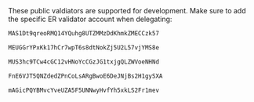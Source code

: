 <Note>
  These public valdiators are supported for development. Make sure to add the
  specific ER validator account when delegating: <br />
  <CodeGroup>

```bash Asia (devnet)
MAS1Dt9qreoRMQ14YQuhg8UTZMMzDdKhmkZMECCzk57
```

```bash EU (devnet)
MEUGGrYPxKk17hCr7wpT6s8dtNokZj5U2L57vjYMS8e
```

```bash US (devnet)
MUS3hc9TCw4cGC12vHNoYcCGzJG1txjgQLZWVoeNHNd
```

```bash TEE (devnet)
FnE6VJT5QNZdedZPnCoLsARgBwoE6DeJNjBs2H1gySXA
```

```bash Local ER (localhost)
mAGicPQYBMvcYveUZA5F5UNNwyHvfYh5xkLS2Fr1mev
```

</CodeGroup>
</Note>
